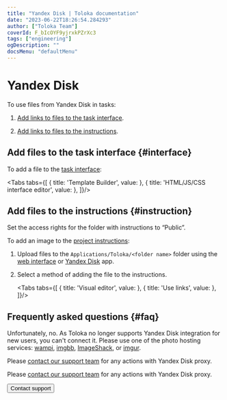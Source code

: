 ```yaml
---
title: "Yandex Disk | Toloka documentation"
date: "2023-06-22T18:26:54.284293"
author: ["Toloka Team"]
coverId: F_bIcOYF9yjrxkPZrXc3
tags: ["engineering"]
ogDescription: ""
docsMenu: "defaultMenu"
---
```



# Yandex Disk

<YandexDiskWarning/>

To use files from Yandex Disk in tasks:

1. [Add links to files to the task interface](#interface).

1. [Add links to files to the instructions](#instruction).

## Add files to the task interface {#interface}

To add a file to the [task interface](/docs/guide/spec):

<Tabs tabs={[
  { title: 'Template Builder', value: <PrepareDataList1/> },
  { title: 'HTML/JS/CSS interface editor', value: <PrepareDataList2/> },
]}/>

## Add files to the instructions {#instruction}

<Note mode="warning" title="Warning">

Set the access rights for the folder with instructions to “Public”.

</Note>

To add an image to the [project instructions](/docs/guide/instruction):

1. Upload files to the `Applications/Toloka/<folder name>` folder using the [web interface](https://disk.yandex.com/client/disk) or [Yandex Disk](https://disk.yandex.com/promo/download) app.

1. Select a method of adding the file to the instructions.

    <Tabs tabs={[
      { title: 'Visual editor', value: <PrepareDataList3/> },
      { title: 'Use links', value: <PrepareDataList4/> },
    ]}/>

## Frequently asked questions {#faq}

<Cut title="I am a new client. Can I connect Yandex Disk?">

Unfortunately, no. As Toloka no longer supports Yandex Disk integration for new users, you can't connect it. Please use one of the photo hosting services: [wampi](https://wampi.ru/?lang=en), [imgbb](https://imgbb.com/), [ImageShack](https://imageshack.com/), or [imgur](https://imgur.com/).

</Cut>

<Cut title="I have a Yandex Disk integration, but want to manage the proxy. How can I do that?">

Please [contact our support team](/docs/guide/troubleshooting/support?form-topic1=other&form-source=guide-prepare-data) for any actions with Yandex Disk proxy.

</Cut>

<Cut title="I have a Yandex Disk integration, but want to disconnect it. How can I do that?">

Please [contact our support team](/docs/guide/troubleshooting/support?form-topic1=other&form-source=guide-prepare-data) for any actions with Yandex Disk proxy.

</Cut>

<Button themeColor="light" view="default" size="l" type="link" url="/docs/guide/troubleshooting/support?form-source=guide-prepare-data">Contact support</Button>